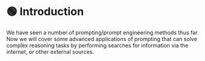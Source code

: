 
# 🟢 Introduction

We have seen a number of prompting/prompt engineering methods thus far.
Now we will cover some advanced applications of prompting that can solve
complex reasoning tasks by performing searches for information via the internet,
or other external sources.

